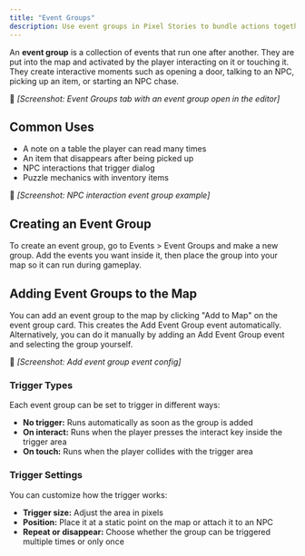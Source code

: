 ```yaml
---
title: "Event Groups"
description: Use event groups in Pixel Stories to bundle actions together and trigger them on interact, touch, or automatically for flexible gameplay.
---
```


An **event group** is a collection of events that run one after another. They are put into the map and activated by the player interacting on it or touching it. They create interactive moments such as opening a door, talking to an NPC, picking up an item, or starting an NPC chase.

📸 _\[Screenshot: Event Groups tab with an event group open in the editor]_

## Common Uses

- A note on a table the player can read many times
- An item that disappears after being picked up
- NPC interactions that trigger dialog
- Puzzle mechanics with inventory items

📸 _\[Screenshot: NPC interaction event group example]_

## Creating an Event Group

To create an event group, go to Events > Event Groups and make a new group. Add the events you want inside it, then place the group into your map so it can run during gameplay.

## Adding Event Groups to the Map

You can add an event group to the map by clicking "Add to Map" on the event group card. This creates the Add Event Group event automatically. Alternatively, you can do it manually by adding an Add Event Group event and selecting the group yourself.

📸 _\[Screenshot: Add event group event config]_

### Trigger Types

Each event group can be set to trigger in different ways:

- **No trigger:** Runs automatically as soon as the group is added
- **On interact:** Runs when the player presses the interact key inside the trigger area
- **On touch:** Runs when the player collides with the trigger area

### Trigger Settings

You can customize how the trigger works:

- **Trigger size:** Adjust the area in pixels
- **Position:** Place it at a static point on the map or attach it to an NPC
- **Repeat or disappear:** Choose whether the group can be triggered multiple times or only once
